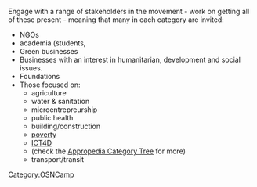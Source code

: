 Engage with a range of stakeholders in the movement - work on getting all of these present - meaning that many in each category are invited:
* NGOs
* academia (students, 
* Green businesses
* Businesses with an interest in humanitarian, development and social issues.
* Foundations
* Those focused on:
** agriculture
** water & sanitation
** microentrepreurship
** public health
** building/construction
** [[poverty]]
** [[ICT4D]]
** (check the [[Appropedia:CategoryTree|Appropedia Category Tree]] for more)
** transport/transit

[[Category:OSNCamp]]